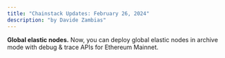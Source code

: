 ```yaml
---
title: "Chainstack Updates: February 26, 2024"
description: "by Davide Zambias"
---
```

**Global elastic nodes.** Now, you can deploy global elastic nodes in archive mode with debug & trace APIs for Ethereum Mainnet.
